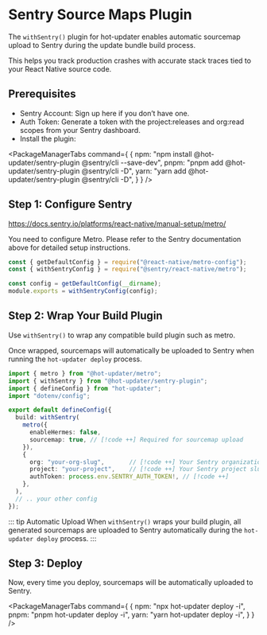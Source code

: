 
# Sentry Source Maps Plugin

The `withSentry()` plugin for hot-updater enables automatic sourcemap upload to Sentry during the update bundle build process.

This helps you track production crashes with accurate stack traces tied to your React Native source code.

## Prerequisites

- Sentry Account: Sign up here if you don’t have one.
- Auth Token: Generate a token with the project:releases and org:read scopes from your Sentry dashboard.
- Install the plugin:

<PackageManagerTabs command={
  {
    npm: "npm install @hot-updater/sentry-plugin @sentry/cli --save-dev",
    pnpm: "pnpm add @hot-updater/sentry-plugin @sentry/cli -D",
    yarn: "yarn add @hot-updater/sentry-plugin @sentry/cli -D",
  }
} />

## Step 1: Configure Sentry

https://docs.sentry.io/platforms/react-native/manual-setup/metro/

You need to configure Metro. Please refer to the Sentry documentation above for detailed setup instructions.

```js title="metro.config.js"
const { getDefaultConfig } = require("@react-native/metro-config");
const { withSentryConfig } = require("@sentry/react-native/metro");

const config = getDefaultConfig(__dirname);
module.exports = withSentryConfig(config);
```



## Step 2: Wrap Your Build Plugin

Use `withSentry()` to wrap any compatible build plugin such as metro. 

Once wrapped, sourcemaps will automatically be uploaded to Sentry when running the `hot-updater deploy` process.

```ts title="hot-updater.config.ts"
import { metro } from "@hot-updater/metro";
import { withSentry } from "@hot-updater/sentry-plugin";
import { defineConfig } from "hot-updater";
import "dotenv/config";

export default defineConfig({
  build: withSentry(
    metro({
      enableHermes: false,
      sourcemap: true, // [!code ++] Required for sourcemap upload
    }),
    {
      org: "your-org-slug",       // [!code ++] Your Sentry organization slug
      project: "your-project",    // [!code ++] Your Sentry project slug
      authToken: process.env.SENTRY_AUTH_TOKEN!, // [!code ++]
    },
  ),
  // .. your other config
});
```

::: tip Automatic Upload
When `withSentry()` wraps your build plugin, all generated sourcemaps are uploaded to Sentry automatically during the `hot-updater deploy` process.
:::

## Step 3: Deploy

Now, every time you deploy, sourcemaps will be automatically uploaded to Sentry.

<PackageManagerTabs command={
  {
    npm: "npx hot-updater deploy -i",
    pnpm: "pnpm hot-updater deploy -i",
    yarn: "yarn hot-updater deploy -i",
  }
} />
